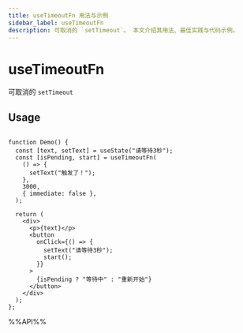 ```yaml
---
title: useTimeoutFn 用法与示例
sidebar_label: useTimeoutFn
description: 可取消的 `setTimeout`。 本文介绍其用法、最佳实践与代码示例。
---
```

# useTimeoutFn

可取消的 `setTimeout`

## Usage

```tsx live

function Demo() {
  const [text, setText] = useState("请等待3秒");
  const [isPending, start] = useTimeoutFn(
    () => {
      setText("触发了！");
    },
    3000,
    { immediate: false },
  );

  return (
    <div>
      <p>{text}</p>
      <button
        onClick={() => {
          setText("请等待3秒");
          start();
        }}
      >
        {isPending ? "等待中" : "重新开始"}
      </button>
    </div>
  );
};

```

%%API%%